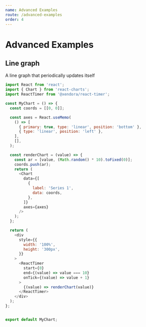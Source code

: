 ```yaml
---
name: Advanced Examples
route: /advanced-examples
order: 4
---
```


# Advanced Examples


## Line graph
A line graph that periodically updates itself

<ChartsExample />

```js
import React from 'react';
import { Chart } from 'react-charts';
import ReactTimer from '@xendora/react-timer';

const MyChart = () => {
  const coords = [[0, 0]];

  const axes = React.useMemo(
    () => [
      { primary: true, type: 'linear', position: 'bottom' },
      { type: 'linear', position: 'left' },
    ],
    [],
  );

  const renderChart = (value) => {
    const ar = [value, (Math.random() * 10).toFixed(0)];
    coords.push(ar);
    return (
      <Chart
        data={[
          {
            label: 'Series 1',
            data: coords,
          },
        ]}
        axes={axes}
      />
    );
  };

  return (
    <div
      style={{
        width: '100%',
        height: '300px',
      }}
    >
      <ReactTimer
        start={0}
        end={(value) => value === 10}
        onTick={(value) => value + 1}
      >
        {(value) => renderChart(value)}
      </ReactTimer>
    </div>
  );
};


export default MyChart;
```
